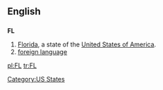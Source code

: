 ==English==

==={{abbreviation}}===
'''FL'''

# [[Florida]], a state of the [[United States of America]].
# [[foreign language]]

[[Category:US States]]

[[pl:FL]]
[[tr:FL]]
